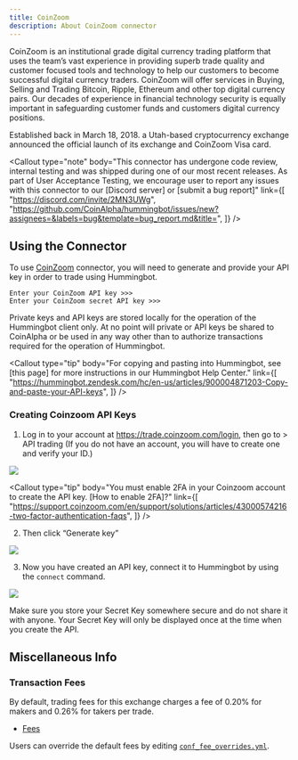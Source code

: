 ```yaml
---
title: CoinZoom
description: About CoinZoom connector
---
```



CoinZoom is an institutional grade digital currency trading platform that uses the team’s vast experience in providing superb trade quality and customer focused tools and technology to help our customers to become successful digital currency traders. CoinZoom will offer services in Buying, Selling and Trading Bitcoin, Ripple, Ethereum and other top digital currency pairs. Our decades of experience in financial technology security is equally important in safeguarding customer funds and customers digital currency positions.

Established back in March 18, 2018. a Utah-based cryptocurrency exchange announced the official launch of its exchange and CoinZoom Visa card.

<Callout
  type="note"
  body="This connector has undergone code review, internal testing and was shipped during one of our most recent releases. As part of User Acceptance Testing, we encourage user to report any issues with this connector to our [Discord server] or [submit a bug report]"
  link={[
    "https://discord.com/invite/2MN3UWg",
    "https://github.com/CoinAlpha/hummingbot/issues/new?assignees=&labels=bug&template=bug_report.md&title=",
  ]}
/>

## Using the Connector

To use [CoinZoom](https://www.coinzoom.com) connector, you will need to generate and provide your API key in order to trade using Hummingbot.

```
Enter your CoinZoom API key >>>
Enter your CoinZoom secret API key >>>
```

Private keys and API keys are stored locally for the operation of the Hummingbot client only. At no point will private or API keys be shared to CoinAlpha or be used in any way other than to authorize transactions required for the operation of Hummingbot.

<Callout
  type="tip"
  body="For copying and pasting into Hummingbot, see [this page] for more instructions in our Hummingbot Help Center."
  link={[
    "https://hummingbot.zendesk.com/hc/en-us/articles/900004871203-Copy-and-paste-your-API-keys",
  ]}
/>

### Creating Coinzoom API Keys

1. Log in to your account at https://trade.coinzoom.com/login, then go to > API trading (If you do not have an account, you will have to create one and verify your ID.)

![](/img/coinzoom-api-trading.png)

<Callout
  type="tip"
  body="You must enable 2FA in your Coinzoom account to create the API key. [How to enable 2FA]?"
  link={[
    "https://support.coinzoom.com/en/support/solutions/articles/43000574216-two-factor-authentication-faqs",
  ]}
/>

2. Then click “Generate key”

![](/img/coinzoom-generate-api.png)

3. Now you have created an API key, connect it to Hummingbot by using the `connect` command.

![](/img/coinzoom-api.png)

Make sure you store your Secret Key somewhere secure and do not share it with anyone. Your Secret Key will only be displayed once at the time when you create the API.

<Callout
  type="warning"
  body="If you lose your Secret Key, you can delete the API and create a new one. However, it will be impossible to reuse the same API."
/>

## Miscellaneous Info

### Transaction Fees

By default, trading fees for this exchange charges a fee of 0.20% for makers and 0.26% for takers per trade.

- [Fees](https://www.coinzoom.com/fees/)

Users can override the default fees by editing [`conf_fee_overrides.yml`](https://docs.hummingbot.io/operation/adv-command-ref/#fee-override).
